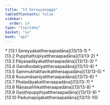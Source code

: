 ```yaml
---
title: "13 Sereyyavagga"
tableOfContents: false
sidebar:
  order: 14
type: "tipitaka"
basket: "su"
book: "ap1"
---
```



<DynamicBreadcrumb />



<TableOfContents book="ap1" section="13">
* [13.1 Sereyyakattheraapadāna](13/13-1)
* [13.2 Pupphathūpiyattheraapadāna](13/13-2)
* [13.3 Pāyasadāyakattheraapadāna](13/13-3)
* [13.4 Gandhodakiyattheraapadāna](13/13-4)
* [13.5 Sammukhāthavikattheraapadāna](13/13-5)
* [13.6 Kusumāsaniyattheraapadāna](13/13-6)
* [13.7 Phaladāyakattheraapadāna](13/13-7)
* [13.8 Ñāṇasaññikattheraapadāna](13/13-8)
* [13.9 Gaṇṭhipupphiyattheraapadāna](13/13-9)
* [13.10 Padumapūjakattheraapadāna](13/13-10)
</TableOfContents>